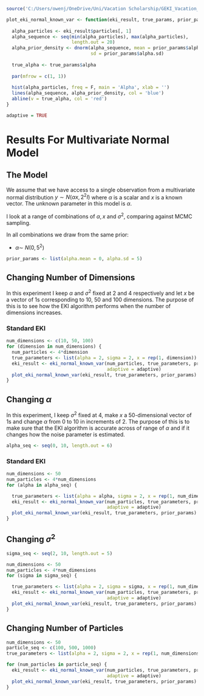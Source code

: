 ```r
source('C:/Users/owenj/OneDrive/Uni/Vacation Scholarship/GEKI_Vacation_Scholarship/src/models/eki_normal_known_var.R')
```

```r
plot_eki_normal_known_var <- function(eki_result, true_params, prior_params) {
  
  alpha_particles <- eki_result$particles[, 1]
  alpha_sequence <- seq(min(alpha_particles), max(alpha_particles), 
                        length.out = 20)
  alpha_prior_density <- dnorm(alpha_sequence, mean = prior_params$alpha.mean, 
                               sd = prior_params$alpha.sd)
  
  true_alpha <- true_params$alpha
  
  par(mfrow = c(1, 1))
  
  hist(alpha_particles, freq = F, main = 'Alpha', xlab = '')
  lines(alpha_sequence, alpha_prior_density, col = 'blue')
  abline(v = true_alpha, col = 'red')
}
```

```r
adaptive = TRUE
```

# Results For Multivariate Normal Model

## The Model

We assume that we have access to a single observation from a multivariate normal distribution $y \sim N(\alpha x, 2^2I)$ where $\alpha$ is a scalar and $x$ is a known vector. The unknown parameter in this model is $\alpha$.

I look at a range of combinations of $\alpha, x$ and $\sigma^2$, comparing against MCMC sampling.

In all combinations we draw from the same prior:

-   $\alpha \sim ~ N(0, 5^2)$

```r
prior_params <- list(alpha.mean = 0, alpha.sd = 5)
```

## Changing Number of Dimensions

In this experiment I keep $\alpha$ and $\sigma^2$ fixed at 2 and 4 respectively and let $x$ be a vector of 1s corresponding to 10, 50 and 100 dimensions. The purpose of this is to see how the EKI algorithm performs when the number of dimensions increases.

### Standard EKI

```r
num_dimensions <- c(10, 50, 100)
for (dimension in num_dimensions) {
  num_particles <- 4*dimension
  true_parameters <- list(alpha = 2, sigma = 2, x = rep(1, dimension))
  eki_result <- eki_normal_known_var(num_particles, true_parameters, prior_params,
                                     adaptive = adaptive)
  plot_eki_normal_known_var(eki_result, true_parameters, prior_params)
}
```

## Changing $\alpha$

In this experiment, I keep $\sigma^2$ fixed at 4, make $x$ a 50-dimensional vector of 1s and change $\alpha$ from 0 to 10 in increments of 2. The purpose of this is to make sure that the EKI algorithm is accurate across of range of $\alpha$ and if it changes how the noise parameter is estimated.

```r
alpha_seq <- seq(0, 10, length.out = 6)
```

### Standard EKI

```r
num_dimensions <- 50
num_particles <- 4*num_dimensions
for (alpha in alpha_seq) {

  true_parameters <- list(alpha = alpha, sigma = 2, x = rep(1, num_dimensions))
  eki_result <- eki_normal_known_var(num_particles, true_parameters, prior_params,
                                     adaptive = adaptive)
  plot_eki_normal_known_var(eki_result, true_parameters, prior_params)
}
```

## Changing $\sigma^2$

```r
sigma_seq <- seq(2, 10, length.out = 5)
```

```r
num_dimensions <- 50
num_particles <- 4*num_dimensions
for (sigma in sigma_seq) {

  true_parameters <- list(alpha = 2, sigma = sigma, x = rep(1, num_dimensions))
  eki_result <- eki_normal_known_var(num_particles, true_parameters, prior_params,
                                     adaptive = adaptive)
  plot_eki_normal_known_var(eki_result, true_parameters, prior_params)
}
```

## Changing Number of Particles

```r
num_dimensions <- 50
particle_seq <- c(100, 500, 1000) 
true_parameters <- list(alpha = 2, sigma = 2, x = rep(1, num_dimensions))

for (num_particles in particle_seq) {
  eki_result <- eki_normal_known_var(num_particles, true_parameters, prior_params,
                                     adaptive = adaptive)
  plot_eki_normal_known_var(eki_result, true_parameters, prior_params)
}
```
